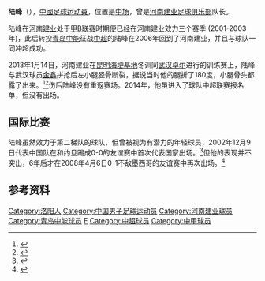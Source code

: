 {{noteta|G1=足球}}{{Football player infobox
| playername = 陆峰 
| image = 
| fullname = 陆峰
| height = {{height|m=1.82}}
| nickname = 
| dateofbirth = {{birth date and age|1981|11|12}}
| cityofbirth =[[河南省|河南省]][[洛阳市|洛阳市]] 
| countryofbirth = {{CHN}}
| currentclub = 
| clubnumber = 
| position = [[中场|中场]]
| youthyears = 
| youthclubs = 
| years = 2001-2003<br />2004-2005<br />2006-2014
| clubs = [[河南建业|河南建业]]<br />[[青岛中能|青岛中能]]<br />[[河南建业|河南建业]]
| caps(goals) = 26 (0)<br />47 (7)<br />184（13）
| nationalyears =2002-2008
| nationalteam =[[中國國家足球隊|中国]] 
| nationalcaps(goals) =3 (0) 
| pcupdate = 2012年12月19日
| ntupdate = 2008年4月19日}}
'''陆峰'''（{{bd|1981年|11月2日|catIdx=L陆}}），[[中國|中國]][[足球|足球]][[运动員|运动員]]，位置是[[中场|中场]]，曾是[[河南建业足球俱乐部|河南建业足球俱乐部]]队长。

陆峰在[[河南建业|河南建业]]处于[[甲B联赛|甲B联赛]]时期便已经在河南建业效力三个赛季 (2001-2003年)，此后转投[[青岛中能|青岛中能]]征战[[中超|中超]]的陆峰在2006年回到了河南建业，并且与球队一同冲超成功。

2013年1月14日，河南建业在[[昆明|昆明]][[海埂基地|海埂基地]]冬训同[[武汉卓尔|武汉卓尔]]进行的训练赛上，陆峰与武汉球员[[金鑫_(足球运动员)|金鑫]]拼抢后左小腿胫骨断裂，据说当时他的腿折了180度，小腿骨头都露了出来。<ref>{{cite news|title=建业队长陆峰：暂不考虑当助教 我必定重返赛场|url=http://henan.sina.com.cn/news/z/2013-01-19/0910-47606.html|accessdate=2016-05-13|agency=洛阳晚报|date=2013-01-19}}</ref><ref>{{cite news|title=建业队长陆峰断腿赛季恐报销 忻峰：太恐怖了很难过|url=http://sports.sina.com.cn/b/2013-01-15/08296378301.shtml|accessdate=2016-05-13|agency=新闻晨报|date=2013-01-15}}</ref>伤后陆峰没有重返赛场。2014年，他虽进入了球队中超联赛报名单，但没有出场。

== 国际比赛 ==
陆峰虽然效力于第二梯队的球队，但曾被视为有潜力的年轻球员，2002年12月9日代表中国队在和约旦踢成0-0的友谊赛中首次代表国家出场。<ref>{{cite web|url=http://teamchina.freehostia.com/en/match.php?date=2002-12-09|title=China PR 0-0 Jordan|publisher=teamchina.freehostia.com|date=2002-12-09|accessdate=2012-08-07}}</ref>但他的表现并不突出，6年后才在2008年4月6日0-1不敌墨西哥的友谊赛中再次出场。<ref>{{cite web|url=http://teamchina.freehostia.com/en/match.php?date=2008-04-16|title=China PR 0-1 Mexico|publisher=teamchina.freehostia.com|date=2008-04-16|accessdate=2012-08-07}}</ref>

== 参考资料 ==
{{reflist}}

{{2009年河南建业名单}}
{{2010年中超分类名单河南}}
{{2011年中超分类名单河南}}
{{2012年中超分类名单河南}}
{{2013年中甲分类名单河南}}
{{2014年中超分类名单河南}}

{{DEFAULTSORT:LU Feng}}
[[Category:洛阳人|Category:洛阳人]]
[[Category:中国男子足球运动员|Category:中国男子足球运动员]]
[[Category:河南建业球员|Category:河南建业球员]]
[[Category:青岛中能球员|Category:青岛中能球员]]
[[Category:陆姓|F]]
[[Category:中超球员|Category:中超球员]]
[[Category:中甲球员|Category:中甲球员]]